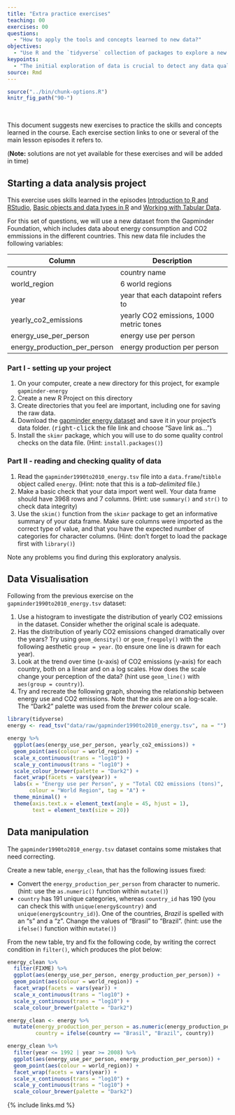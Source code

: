 ```yaml
---
title: "Extra practice exercises"
teaching: 00
exercises: 00
questions:
  - "How to apply the tools and concepts learned to new data?"
objectives: 
  - "Use R and the `tidyverse` collection of packages to explore a new dataset."
keypoints:
  - "The initial exploration of data is crucial to detect any data quality issues that need fixing."
source: Rmd
---
```


```r
source("../bin/chunk-options.R")
knitr_fig_path("90-")
```

<br>

This document suggests new exercises to practice the skills and concepts learned 
in the course. 
Each exercise section links to one or several of the main lesson episodes it refers to.

(**Note:** solutions are not yet available for these exercises and will be added in time)


## Starting a data analysis project

This exercise uses skills learned in the episodes 
[Introduction to R and RStudio]({{ page.root }}{% link _episodes/00-starting_your_project.md %}),
[Basic objects and data types in R]({{ page.root }}{% link _episodes/01-objects_functions_vectors.md %}) 
and [Working with Tabular Data]({{ page.root }}{% link _episodes/02-data_frames.md %}).

For this set of questions, we will use a new dataset from the Gapminder Foundation, 
which includes data about energy consumption and CO2 emmissions in the different 
countries. 
This new data file includes the following variables:

| Column                       | Description                             |
|------------------------------|-----------------------------------------|
| country                      | country name                            |
| world_region                 | 6 world regions                         |
| year                         | year that each datapoint refers to      |
| yearly_co2_emissions         | yearly CO2 emissions, 1000 metric tones |
| energy_use_per_person        | energy use per person                   |
| energy_production_per_person | energy production per person            |


### Part I - setting up your project

1. On your computer, create a new directory for this project, for example `gapminder-energy`
2. Create a new R Project on this directory
3. Create directories that you feel are important, including one for saving the raw data.
4. Download the [gapminder energy dataset](https://raw.githubusercontent.com/tavareshugo/r-eda-gapminder/gh-pages/_episodes_rmd/data/raw/gapminder1990to2010_energy.tsv) 
and save it in your project's data folder. 
(<kbd>right-click</kbd> the file link and choose "Save link as...")
5. Install the `skimr` package, which you will use to do some quality control checks 
on the data file. (Hint: `install.packages()`)


### Part II - reading and checking quality of data

1. Read the `gapminder1990to2010_energy.tsv` file into a `data.frame`/`tibble` object 
called `energy`. (Hint: note that this is a _tab-delimited_ file.)
2. Make a basic check that your data import went well. Your data frame should have 
3968 rows and 7 columns. (Hint: use `summary()` and `str()` to check data integrity)
3. Use the `skim()` function from the `skimr` package to get an informative summary
of your data frame. Make sure columns were imported as the correct type of value, 
and that you have the expected number of categories for character columns. 
(Hint: don't forget to load the package first with `library()`)

Note any problems you find during this exploratory analysis.


## Data Visualisation

Following from the previous exercise on the `gapminder1990to2010_energy.tsv` dataset:

1. Use a histogram to investigate the distribution of yearly CO2 emissions in the dataset. 
Consider whether the original scale is adequate. 
2. Has the distribution of yearly CO2 emissions changed dramatically over the years? 
Try using `geom_density()` or `geom_freqpoly()` with the following aesthetic `group = year`.
(to ensure one line is drawn for each year).
3. Look at the trend over time (x-axis) of CO2 emissions (y-axis) for each country, 
both on a linear and on a log scales. How does the scale change your perception of the data? 
(hint use `geom_line()` with `aes(group = country)`).
4. Try and recreate the following graph, showing the relationship between energy use 
and CO2 emissions. Note that the axis are on a log-scale. The "Dark2" palette was used 
from the _brewer_ colour scale. 

```r
library(tidyverse)
energy <- read_tsv("data/raw/gapminder1990to2010_energy.tsv", na = "")

energy %>% 
  ggplot(aes(energy_use_per_person, yearly_co2_emissions)) +
  geom_point(aes(colour = world_region)) +
  scale_x_continuous(trans = "log10") +
  scale_y_continuous(trans = "log10") +
  scale_colour_brewer(palette = "Dark2") +
  facet_wrap(facets = vars(year)) +
  labs(x = "Energy use per Person", y = "Total CO2 emissions (tons)",
       colour = "World Region", tag = "A") +
  theme_minimal() +
  theme(axis.text.x = element_text(angle = 45, hjust = 1),
        text = element_text(size = 20))
```


## Data manipulation 

The `gapminder1990to2010_energy.tsv` dataset contains some mistakes that need correcting. 

Create a new table, `energy_clean`, that has the following issues fixed:

- Convert the `energy_production_per_person` from character to numeric. 
  (hint: use the `as.numeric()` function within `mutate()`)
- `country` has 191 unique categories, whereas `country_id` has 190 (you can check 
  this with `unique(energy$country)` and `unique(energy$country_id)`). One of the 
  countries, _Brazil_ is spelled with an "s" and a "z". Change the values of "Brasil" 
  to "Brazil". (hint: use the `ifelse()` function within `mutate()`)

From the new table, try and fix the following code, by writing the correct condition 
in `filter()`, which produces the plot below:

```r
energy_clean %>% 
  filter(FIXME) %>% 
  ggplot(aes(energy_use_per_person, energy_production_per_person)) +
  geom_point(aes(colour = world_region)) + 
  facet_wrap(facets = vars(year)) +
  scale_x_continuous(trans = "log10") +
  scale_y_continuous(trans = "log10") +
  scale_colour_brewer(palette = "Dark2")
```

```r
energy_clean <- energy %>% 
  mutate(energy_production_per_person = as.numeric(energy_production_per_person),
         country = ifelse(country == "Brasil", "Brazil", country))

energy_clean %>% 
  filter(year <= 1992 | year >= 2008) %>% 
  ggplot(aes(energy_use_per_person, energy_production_per_person)) +
  geom_point(aes(colour = world_region)) + 
  facet_wrap(facets = vars(year)) +
  scale_x_continuous(trans = "log10") +
  scale_y_continuous(trans = "log10") +
  scale_colour_brewer(palette = "Dark2")
```


{% include links.md %}
